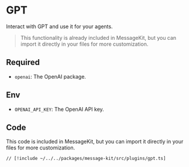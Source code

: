 # GPT

Interact with GPT and use it for your agents.

> This functionality is already included in MessageKit, but you can import it directly in your files for more customization.

## Required

- `openai`: The OpenAI package.

## Env

- `OPENAI_API_KEY`: The OpenAI API key.

## Code

This code is included in MessageKit, but you can import it directly in your files for more customization.

```tsx [src/plugins/gpt.ts]
// [!include ~/../../packages/message-kit/src/plugins/gpt.ts]
```
